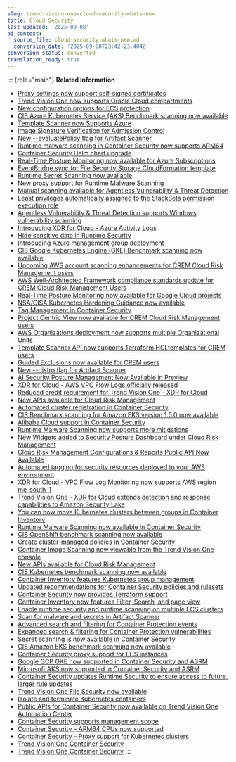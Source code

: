 ```yaml
---
slug: trend-vision-one-cloud-security-whats-new
title: Cloud Security
last_updated: '2025-09-08'
ai_context:
  source_file: cloud-security-whats-new.md
  conversion_date: '2025-09-08T23:42:23.404Z'
conversion_status: converted
translation_ready: true
---
```


::: {role="main"}
**Related information**

- [Proxy settings now support self-signed certificates](whatsnew-self-signed-certs.mdx)
- [Trend Vision One now supports Oracle Cloud compartments](whats-new-oracle-cloud.mdx)
- [New configuration options for ECS protection](whatsnew-ECS-config.mdx)
- [CIS Azure Kubernetes Service (AKS) Benchmark scanning now available](whatsnew-aks-1-7-0.mdx)
- [Template Scanner now Supports Azure](template-scanner-Azure-2.mdx)
- [Image Signature Verification for Admission Control](wn-image-signature.mdx)
- [New --evaluatePolicy flag for Artifact Scanner](wn-evaluatepolicy-flag-tmas.mdx)
- [Runtime malware scanning in Container Security now supports ARM64](runtime-malware-scan-arm64.mdx)
- [Container Security Helm chart upgrade](wn-helm-chart-upgrade.mdx)
- [Real-Time Posture Monitoring now available for Azure Subscriptions](RTPM-for-Azure-Cloud.mdx)
- [EventBridge sync for File Security Storage CloudFormation template](fss-eventbridge-sync-for-fss.mdx)
- [Runtime Secret Scanning now available](whatsnew-runtime-secret-scanning.mdx)
- [New proxy support for Runtime Malware Scanning](whatsnew-runtime-malware-proxy.mdx)
- [Manual scanning available for Agentless Vulnerability & Threat Detection](avtd-manual-scanning.mdx)
- [Least privileges automatically assigned to the StackSets permission execution role](fss-least-priv-auto-assigned.mdx)
- [Agentless Vulnerability & Threat Detection supports Windows vulnerability scanning](avtd-supports-windows-2.mdx)
- [Introducing XDR for Cloud - Azure Activity Logs](whats-new-azure-activity-logs.mdx)
- [Hide sensitive data in Runtime Security](wn-hide-sensitive-data-runtime.mdx)
- [Introducing Azure management group deployment](azure-management-group-deployment.mdx)
- [CIS Google Kubernetes Engine (GKE) Benchmark scanning now available](whatsnew-gke-1-7-0.mdx)
- [Upcoming AWS account scanning enhancements for CREM Cloud Risk Management users](aws-scanning-enhancements-crem.mdx)
- [AWS Well-Architected Framework compliance standards update for CREM Cloud Risk Management Users](aws-standards-update.mdx)
- [Real-Time Posture Monitoring now available for Google Cloud projects](RTPM-for-GCP.mdx)
- [NSA/CISA Kubernetes Hardening Guidance now available](whatsnew-nsa-cisa-kub-guidance.mdx)
- [Tag Management in Container Security](wn-tag-management-v1cs.mdx)
- [Project Centric View now available for CREM Cloud Risk Management users](project-centric-view-available.mdx)
- [AWS Organizations deployment now supports multiple Organizational Units](aws-multiple-organizational-units.mdx)
- [Template Scanner API now supports Terraform HCLtemplates for CREM users](template-scanner-api.mdx)
- [Guided Exclusions now available for CREM users](guided-exclusions-now-available.mdx)
- [New --distro flag for Artifact Scanner](wn-distro-flag-tmas.mdx)
- [AI Security Posture Management Now Available in Preview](ai-spm-now-available.mdx)
- [XDR for Cloud - AWS VPC Flow Logs officially released](vpc-flow-logs-official-release.mdx)
- [Reduced credit requirement for Trend Vision One - XDR for Cloud](reduced-credits-xdr-for-cloud.mdx)
- [New APIs available for Cloud Risk Management](new-apis-for-cloud-posture.mdx)
- [Automated cluster registration in Container Security](whats-new-auto-cluster-registration.mdx)
- [CIS Benchmark scanning for Amazon EKS version 1.5.0 now available](whatsnew-cis-amazon-eks1-5-0.mdx)
- [Alibaba Cloud support in Container Security](whats-new-alibaba-cloud-support.mdx)
- [Runtime Malware Scanning now supports more mitigations](wnruntime-malware-scan-mitigation.mdx)
- [New Widgets added to Security Posture Dashboard under Cloud Risk Management](new-widgets-added-cp.mdx)
- [Cloud Risk Management Configurations & Reports Public API Now Available](reports-public-api-now-available.mdx)
- [Automated tagging for security resources deployed to your AWS environment](automated-tagging-resources-aws.mdx)
- [XDR for Cloud - VPC Flow Log Monitoring now supports AWS region me-south-1](vpc-flow-log-supports-me-south-1.mdx)
- [Trend Vision One - XDR for Cloud extends detection and response capabilities to Amazon Security Lake](xdr-for-cloud-amazon-security-lake.mdx)
- [You can now move Kubernetes clusters between groups in Container Inventory](whatsnew-move-kubernetes-clusters.mdx)
- [Runtime Malware Scanning now available in Container Security](runtime-malware-scanning.mdx)
- [CIS OpenShift benchmark scanning now available](whatsnew-cis-openshift-scanning.mdx)
- [Create cluster-managed policies in Container Security](whatsnew-cluster-managed-policies.mdx)
- [Container Image Scanning now viewable from the Trend Vision One console](whatsnew-container-image-scanning.mdx)
- [New APIs available for Cloud Risk Management](wn-checks-profiles-api.mdx)
- [CIS Kubernetes benchmark scanning now available](cis-kubernetes-scanning-whatsnew.mdx)
- [Container Inventory features Kubernetes group management](whats-new-kubernetes-management.mdx)
- [Updated recommendations for Container Security policies and rulesets](updated-recommend-policies-rulesets.mdx)
- [Container Security now provides Terraform support](cs-terraform.mdx)
- [Container Inventory now features Filter, Search, and page view](container-inventory-filter-search.mdx)
- [Enable runtime security and runtime scanning on multiple ECS clusters](enable-runtime-security-scanning.mdx)
- [Scan for malware and secrets in Artifact Scanner](container-inventory-filter-page.mdx)
- [Advanced search and filtering for Container Protection events](adv-search-filter-container.mdx)
- [Expanded search & filtering for Container Protection vulnerabilities](search-filter-container-vulner.mdx)
- [Secret scanning is now available in Container Security](secret-scanning.mdx)
- [CIS Amazon EKS benchmark scanning now available](cis-amazon-eks-benchmark-scan.mdx)
- [Container Security proxy support for ECS instances](arm64-cpus-supported.mdx)
- [Google GCP GKE now supported in Container Security and ASRM](gcp-gke-container-security.mdx)
- [Microsoft AKS now supported in Container Security and ASRM](microsoft-aks-asrm.mdx)
- [Container Security updates Runtime Security to ensure access to future, larger rule updates](runtime-security-rule-updates.mdx)
- [Trend Vision One File Security now available](file-security-initial.mdx)
- [Isolate and terminate Kubernetes containers](isolate-terminate-kubernetes.mdx)
- [Public APIs for Container Security now available on Trend Vision One Automation Center](public-apis-container-security.mdx)
- [Container Security supports management scope](container-security-management-scope.mdx)
- [Container Security – ARM64 CPUs now supported](container-security-arm64-cpus.mdx)
- [Container Security – Proxy support for Kubernetes clusters](container-security-proxy-kubernetes.mdx)
- [Trend Vision One Container Security](container-security-what-new.mdx)
- [Trend Vision One Container Security](container-security-release.mdx)
:::
